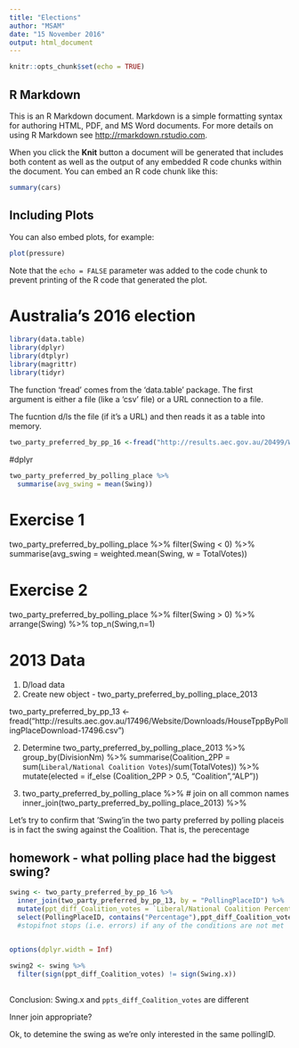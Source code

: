 ```yaml
---
title: "Elections"
author: "MSAM"
date: "15 November 2016"
output: html_document
---
```


```r
knitr::opts_chunk$set(echo = TRUE)
```

## R Markdown

This is an R Markdown document. Markdown is a simple formatting syntax for authoring HTML, PDF, and MS Word documents. For more details on using R Markdown see <http://rmarkdown.rstudio.com>.

When you click the **Knit** button a document will be generated that includes both content as well as the output of any embedded R code chunks within the document. You can embed an R code chunk like this:

```r
summary(cars)
```

## Including Plots

You can also embed plots, for example:

```r
plot(pressure)
```

Note that the `echo = FALSE` parameter was added to the code chunk to prevent printing of the R code that generated the plot.

# Australia's 2016 election

```r
library(data.table)
library(dplyr)
library(dtplyr)
library(magrittr)
library(tidyr)
```

The function 'fread' comes from the 'data.table' package. The first argument is either a file (like a 'csv' file) or a URL connection to a file.

The fucntion d/ls the file (if it's a URL) and then reads it as a table into memory. 

```r
two_party_preferred_by_pp_16 <-fread("http://results.aec.gov.au/20499/Website/Downloads/HouseTppByPollingPlaceDownload-20499.csv")
```

#dplyr

```r
two_party_preferred_by_polling_place %>%
  summarise(avg_swing = mean(Swing))

```

# Exercise 1 
two_party_preferred_by_polling_place %>%
  filter(Swing < 0) %>%
  summarise(avg_swing = weighted.mean(Swing, w = TotalVotes))

# Exercise 2
two_party_preferred_by_polling_place %>%
  filter(Swing > 0) %>%
  arrange(Swing) %>%
  top_n(Swing,n=1)
  
# 2013 Data
1. D/load data 
2. Create new object - two_party_preferred_by_polling_place_2013 

two_party_preferred_by_pp_13 <- fread("http://results.aec.gov.au/17496/Website/Downloads/HouseTppByPollingPlaceDownload-17496.csv")

2. Determine
two_party_preferred_by_polling_place_2013 %>%
  group_by(DivisionNm) %>%
  summarise(Coalition_2PP = sum(`Liberal/National Coalition Votes`)/sum(TotalVotes)) %>%
  mutate(elected = if_else (Coalition_2PP > 0.5, "Coalition","ALP"))
  
3.
two_party_preferred_by_polling_place %>%
  # join on all common names
  inner_join(two_party_preferred_by_polling_place_2013) %>%

Let's try to confirm that 'Swing'in the two party preferred by polling placeis is in fact the swing against the Coalition. That is, the perecentage

## homework - what polling place had the biggest swing? 

```r
swing <- two_party_preferred_by_pp_16 %>%
  inner_join(two_party_preferred_by_pp_13, by = "PollingPlaceID") %>%
  mutate(ppt_diff_Coalition_votes = `Liberal/National Coalition Percentage.x` - `Liberal/National Coalition Percentage.y`) %>%
  select(PollingPlaceID, contains("Percentage"),ppt_diff_Coalition_votes,Swing.x)
  #stopifnot stops (i.e. errors) if any of the conditions are not met
  
```


```r
options(dplyr.width = Inf)

swing2 <- swing %>%
  filter(sign(ppt_diff_Coalition_votes) != sign(Swing.x))
   
```

Conclusion: Swing.x and `ppts_diff_Coalition_votes` are different 

Inner join appropriate?

Ok, to detemine the swing as we're only interested in the same pollingID. 






